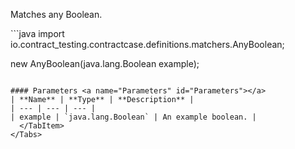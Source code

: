 
Matches any Boolean.

<Tabs groupId="language">
  <TabItem value="java" label="Java">
```java
import io.contract_testing.contractcase.definitions.matchers.AnyBoolean;

new AnyBoolean(java.lang.Boolean example);
```

#### Parameters <a name="Parameters" id="Parameters"></a>
| **Name** | **Type** | **Description** |
| --- | --- | --- |
| example | `java.lang.Boolean` | An example boolean. |
  </TabItem>
</Tabs>
